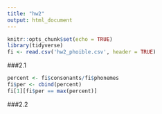 ---
title: "hw2"
output: html_document
---

```{r setup, include=FALSE}
knitr::opts_chunk$set(echo = TRUE)
library(tidyverse)
fi <- read.csv('hw2_phoible.csv', header = TRUE)
```


###2.1
```{r}
percent <- fi$consonants/fi$phonemes
fi$per <- cbind(percent)
fi[1][fi$per == max(percent)]
```




###2.2
```
```
